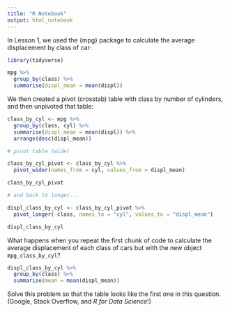```yaml
---
title: "R Notebook"
output: html_notebook
---
```


In Lesson 1, we used the {mpg} package to calculate the average displacement by class of car:

```r
library(tidyverse)

mpg %>%                                
  group_by(class) %>%                   
  summarise(displ_mean = mean(displ)) 

```


We then created a pivot (crosstab) table with class by number of cylinders, and then unpivoted that table:

```r
class_by_cyl <- mpg %>%
  group_by(class, cyl) %>%
  summarise(displ_mean = mean(displ)) %>%
  arrange(desc(displ_mean))

# pivot table (wide)

class_by_cyl_pivot <- class_by_cyl %>%
  pivot_wider(names_from = cyl, values_from = displ_mean)

class_by_cyl_pivot

# and back to longer...

displ_class_by_cyl <- class_by_cyl_pivot %>%
  pivot_longer(-class, names_to = "cyl", values_to = "displ_mean")

displ_class_by_cyl

```

What happens when you repeat the first chunk of code to calculate the average displacement of each class of cars but with the new object `mpg_class_by_cyl`?

```r

displ_class_by_cyl %>%
  group_by(class) %>%
  summarise(mean = mean(displ_mean))

```

Solve this problem so that the table looks like the first one in this question. (Google, Stack Overflow, and _R for Data Science_!)

